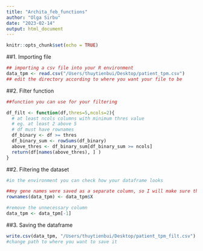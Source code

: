 ```yaml
---
title: "Archita_feb_functions"
author: "Olga Sirbu"
date: "2023-02-14"
output: html_document
---
```


```r
knitr::opts_chunk$set(echo = TRUE)
```

##1. Importing file
```r
## importing a csv file into your R environment
data_tpm <- read.csv("/Users/thuytienbui/Desktop/patient_tpm.csv")
## edit the directory according to where you want your file to be
```

##2. Filter function
```r
##function you can use for your filtering 

df_filt <- function(df,thres=5,ncols=2){
  # at least ncols columns with minimum thres value
  # eg. at least 2 above 5
  # df must have rownames
  df_binary <- df >= thres
  df_binary_sum <- rowSums(df_binary)
  above_thres <- df_binary_sum[df_binary_sum >= ncols]
  return(df[names(above_thres), ] )
}
```


##2. Filtering the dataset
```r
 
#in the environment you can check how your dataframe looks

##my gene names were saved as a separate column, so I will make sure they are saved as rownames instead
rownames(data_tpm) <- data_tpm$X

#remove the unnecessary column
data_tpm <- data_tpm[-1]
```

##3. Saving the dataframe
```r
write.csv(data_tpm, "/Users/thuytienbui/Desktop/patient_tpm_filt.csv")
#change path to where you want to save it
```

